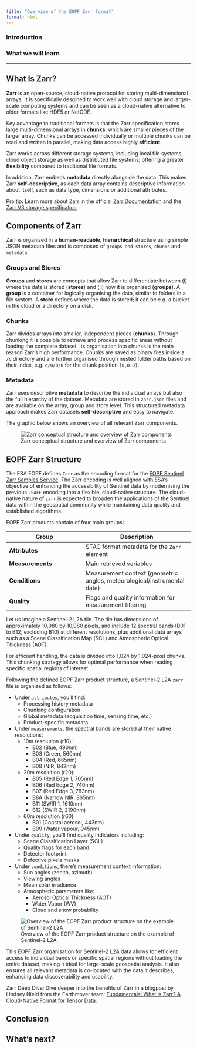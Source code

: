 ```yaml
---
title: "Overview of the EOPF Zarr format"
format: html
---
```

### Introduction

<!---
TODO
-->

### What we will learn
<!---
TODO
-->

<hr>

## What Is Zarr?

**Zarr** is an open-source, cloud-native protocol for storing multi-dimensional arrays. It is specifically desgined to work well with cloud storage and larger-scale computing systems and can be seen as a cloud-native alternative to older formats like HDF5 or NetCDF.

Key advantage to traditional formats is that the Zarr specification stores large multi-dimensional arrays in **chunks**, which are smaller pieces of the larger array. Chunks can be accessed individually or multiple chunks can be read and written in parallel, making data access highly **efficient**.

Zarr works across different storage systems, including local file systems, cloud object storage as well as distributed file systems; offering a greater **flexibility** compared to traditional file formats.

In addition, Zarr embeds **metadata** directly alongside the data. This makes Zarr **self-descriptive**, as each data array contains descriptive information about itself, such as data type, dimensions or additional attributes.

::: {.callout-note}
Pro tip: Learn more about Zarr in the official [Zarr Documentation](https://zarr.dev/) and the [Zarr V3 storage specification](https://zarr-specs.readthedocs.io/en/latest/v3/core/index.html)
:::

## Components of Zarr
Zarr is organised in a **human-readable**, **hierarchical** structure using simple JSON metadata files and is composed of `groups and stores`, `chunks` and `metadata`:

### Groups and Stores
**Groups** and **stores** are concepts that allow Zarr to differentiate between (i) where the data is stored (**stores**) and (ii) how it is organised (**groups**). A **group** is a container for logically organising the data, similar to folders in a file system. A **store** defines where the data is stored; it can be e.g. a bucket in the cloud or a directory on a disk.

### Chunks
Zarr divides arrays into smaller, independent pieces (**chunks**). Through chunking it is possible to retrieve and process specific areas without loading the complete dataset. Its organisation into chunks is the main reason Zarr's high performance. Chunks are saved as binary files inside a `/c` directory and are further organised through nested folder paths based on their index, e.g. `c/0/0/0` for the chunk position `[0,0.0]`.

### Metadata
Zarr uses descriptive **metadata** to describe the individual arrays but also the full hierarchy of the dataset. Metadata are stored in `zarr.json` files and are available on the array, group and store level. This structured metadata approach makes Zarr datasets **self-descriptive** and easy to navigate.

The graphic below shows an overview of all relevant Zarr components.

![Zarr conceptual structure and overview of Zarr components](img/zarr_str.png){fig-align="center"}

## EOPF Zarr Structure
The ESA EOPF defines `Zarr` as the encoding format for the [EOPF Sentinel Zarr Samples Service](https://zarr.eopf.copernicus.eu/). The Zarr encoding is well aligned with ESA's objective of enhancing the accessibility of Sentinel data by modernising the previous `.SAFE` encoding into a flexible, cloud-native structure. The cloud-native nature of `zarr` is expected to broaden the applications of the Sentinel data within the geospatial community while maintaining data quality and established algorithms.

EOPF Zarr products contain of four main groups:

| Group | Description |
|-------|----------|
| **Attributes** | STAC format metadata for the `Zarr` element |
| **Measurements** | Main retrieved variables |
| **Conditions** | Measurement context (geometric angles, meteorological/instrumental data) |
| **Quality** | Flags and quality information for measurement filtering |

Let us imagine a Sentinel-2 L2A tile. The tile has dimensions of approximately 10,980 by 10,980 pixels, and include 12 spectral bands (B01 to B12, excluding B10) at different resolutions, plus additional data arrays such as a Scene Classification Map (SCL) and Atmospheric Optical Thickness (AOT).

For efficient handling, the data is divided into 1,024 by 1,024-pixel chunks. This chunking strategy allows for optimal performance when reading specific spatial regions of interest.

Following the defined EOPF Zarr product structure, a Sentinel-2 L2A `zarr` file is organized as follows:

- Under `attributes`, you'll find:
  - Processing history metadata
  - Chunking configuration
  - Global metadata (acquisition time, sensing time, etc.)
  - Product-specific metadata

- Under `measurements`, the spectral bands are stored at their native resolutions:
  - 10m resolution (r10):
    - B02 (Blue, 490nm)
    - B03 (Green, 560nm)
    - B04 (Red, 665nm)
    - B08 (NIR, 842nm)
  - 20m resolution (r20):
    - B05 (Red Edge 1, 705nm)
    - B06 (Red Edge 2, 740nm)
    - B07 (Red Edge 3, 783nm)
    - B8A (Narrow NIR, 865nm)
    - B11 (SWIR 1, 1610nm)
    - B12 (SWIR 2, 2190nm)
  - 60m resolution (r60):
    - B01 (Coastal aerosol, 443nm)
    - B09 (Water vapour, 945nm)

- Under `quality`, you'll find quality indicators including:
  - Scene Classification Layer (SCL)
  - Quality flags for each band
  - Detector footprint
  - Defective pixels masks

- Under `conditions`, there's measurement context information:
  - Sun angles (zenith, azimuth)
  - Viewing angles
  - Mean solar irradiance
  - Atmospheric parameters like:
    - Aerosol Optical Thickness (AOT)
    - Water Vapor (WV)
    - Cloud and snow probability

![Overview of the EOPF Zarr product structure on the example of Sentinel-2 L2A](img/s2l2a.jpg){fig-align="center"}

This EOPF Zarr organisation for Sentinel-2 L2A data allows for efficient access to individual bands or specific spatial regions without loading the entire dataset, making it ideal for large-scale geospatial analysis. It also ensures all relevant metadata is co-located with the data it describes, enhancing data discoverability and usability.

::: {.callout-note}
Zarr Deep Dive: Dive deeper into the benefits of Zarr in a blogpost by Lindsey Nield from the Earthmover team: [Fundamentals: What is Zarr? A Cloud-Native Format for Tensor Data](https://earthmover.io/blog/what-is-zarr).
:::

## Conclusion
<!---
TODO
-->

## What's next?
<!---
TODO
-->
